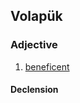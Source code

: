 ==Volapük==

===Adjective===
{{head|vo|adjective}}

# [[beneficent]]

====Declension====
{{vo-decl-adj}}